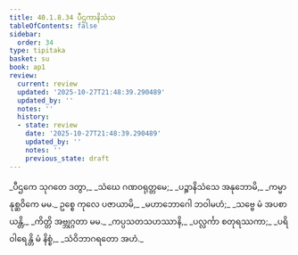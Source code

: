 ```yaml
---
title: 40.1.8.34 ပီဌကာနိသံသ
tableOfContents: false
sidebar:
  order: 34
type: tipitaka
basket: su
book: ap1
review:
  current: review
  updated: '2025-10-27T21:48:39.290489'
  updated_by: ''
  notes: ''
  history:
  - state: review
    date: '2025-10-27T21:48:39.290489'
    updated_by: ''
    notes: ''
    previous_state: draft
---
```



<ReviewStatus review={frontmatter.review} showDetails={true} />

<HypothesisAnnotation frontmatter={frontmatter} />

<DynamicBreadcrumb />

<Division number="172" book="ap1" e="ch" v="20" p="366">

<Paragraph number="4469" type="verses" book="ap1">
_ပီဌကေ သုဂတေ ဒတွာ,_  
_သံဃေ ဂဏဝရုတ္တမေ;_  
_ပဉ္စာနိသံသေ အနုဘောမိ,_  
_ကမ္မာနုစ္ဆဝိကေ မမ._  

</Paragraph>

</Division>
<Division number="173" book="ap1" e="ch" v="20" p="366">

<Paragraph number="4470" type="verses" book="ap1">
ဥစ္စေ ကုလေ ပဇာယာမိ,_  
_မဟာဘောဂေါ ဘဝါမဟံ;_  
_သဗ္ဗေ မံ အပစာယန္တိ,_  
_ကိတ္တိ အဗ္ဘုဂ္ဂတာ မမ._  

</Paragraph>

</Division>
<Division number="174" book="ap1" e="ch" v="20" p="366">

<Paragraph number="4471" type="verses" book="ap1">
_ကပ္ပသတသဟဿာနိ,_  
_ပလ္လင်္ကာ စတုရဿကာ;_  
_ပရိဝါရေန္တိ မံ နိစ္စံ,_  
_သံဝိဘာဂရတော အဟံ._
</Paragraph>
</Division>